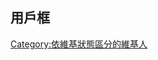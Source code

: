 == 用戶框 ==
{{Userbox
  |id=[[Image:Wikimedia-logo-hk.png|50px]]
  |id-c=#e1d3bd
  |info=這個用戶參與<br />[[m:Wikimedia_Hong_Kong|香港維基媒體協會]]。
  |info-c=#f0e9de
  |info-s=9
  |border-c=brown
}}
[[Category:依維基狀態區分的維基人|Category:依維基狀態區分的維基人]]
